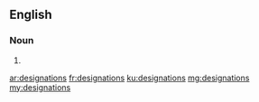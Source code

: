 ==English==

===Noun===
{{head|en}}

# {{plural of|designation}}

[[ar:designations]]
[[fr:designations]]
[[ku:designations]]
[[mg:designations]]
[[my:designations]]